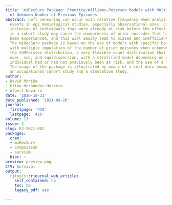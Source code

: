 ```yaml
---
title: 'miRecSurv Package: Prentice-Williams-Peterson Models with Multiple Imputation
  of Unknown Number of Previous Episodes'
abstract: Left censoring can occur with relative frequency when analyzing recurrent
  events in epi demiological studies, especially observational ones. Concretely, the
  inclusion of individuals that were already at risk before the effective initiation
  in a cohort study may cause the unawareness of prior episodes that have already
  been experienced, and this will easily lead to biased and inefficient estimates.
  The miRecSurv package is based on the use of models with specific baseline hazard,
  with multiple imputation of the number of prior episodes when unknown by means of
  the COMPoisson distribution, a very flexible count distribution that can handle
  over, sub, and equidispersion, with a stratified model depending on whether the
  individual had or had not previously been at risk, and the use of a frailty term.
  The usage of the package is illustrated by means of a real data example based on
  an occupational cohort study and a simulation study.
author:
- David Moriña
- Gilma Hernández-Herrera
- Albert Navarro
date: '2020-10-31'
date_published: '2021-09-20'
journal:
  firstpage: '419'
  lastpage: '426'
volume: 13
issue: 2
slug: RJ-2021-082
packages:
  cran:
  - miRecSurv
  - compoisson
  - survsim
  bioc: ~
preview: preview.png
CTV: Survival
output:
  rjtools::rjournal_web_article:
    self_contained: no
    toc: no
    legacy_pdf: yes

---
```

